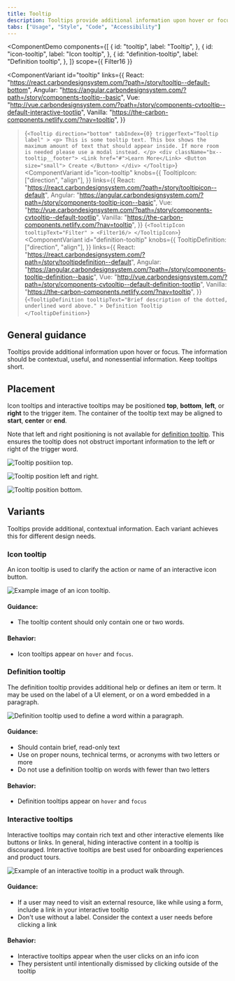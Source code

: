 ```yaml
---
title: Tooltip
description: Tooltips provide additional information upon hover or focus. The information should be contextual, useful, and nonessential information.
tabs: ["Usage", "Style", "Code", "Accessibility"]
---
```



<ComponentDemo
  components={[
    {
      id: "tooltip",
      label: "Tooltip",
    },
    {
      id: "icon-tooltip",
      label: "Icon tooltip",
    },
    {
      id: "definition-tooltip",
      label: "Definition tooltip",
    },
  ]}
  scope={{ Filter16 }}
>
  <ComponentVariant
    id="tooltip"
    links={{
      React:
        "https://react.carbondesignsystem.com/?path=/story/tooltip--default-bottom",
      Angular:
        "https://angular.carbondesignsystem.com/?path=/story/components-tooltip--basic",
      Vue:
        "http://vue.carbondesignsystem.com/?path=/story/components-cvtooltip--default-interactive-tootlip",
      Vanilla: "https://the-carbon-components.netlify.com/?nav=tooltip",
    }}
  >{`
    <Tooltip
      direction="bottom"
      tabIndex={0}
      triggerText="Tooltip label"
    >
      <p>
        This is some tooltip text. This box shows the maximum amount of text that should appear inside. If more room is needed please use a modal instead.
      </p>
      <div className="bx--tooltip__footer">
        <Link href="#">Learn More</Link>
        <Button size="small">
          Create
        </Button>
      </div>
    </Tooltip>
  `}</ComponentVariant>
  <ComponentVariant
    id="icon-tooltip"
    knobs={{
      TooltipIcon: ["direction", "align"],
    }}
    links={{
      React:
        "https://react.carbondesignsystem.com/?path=/story/tooltipicon--default",
      Angular:
        "https://angular.carbondesignsystem.com/?path=/story/components-tooltip-icon--basic",
      Vue:
        "http://vue.carbondesignsystem.com/?path=/story/components-cvtooltip--default-tootlip",
      Vanilla: "https://the-carbon-components.netlify.com/?nav=tooltip",
    }}
  >{`
    <TooltipIcon
      tooltipText="Filter"
    >
      <Filter16/>
    </TooltipIcon>
  `}</ComponentVariant>
  <ComponentVariant
    id="definition-tooltip"
    knobs={{
      TooltipDefinition: ["direction", "align"],
    }}
    links={{
      React:
        "https://react.carbondesignsystem.com/?path=/story/tooltipdefinition--default",
      Angular:
        "https://angular.carbondesignsystem.com/?path=/story/components-tooltip-definition--basic",
      Vue:
        "http://vue.carbondesignsystem.com/?path=/story/components-cvtooltip--default-definition-tootlip",
      Vanilla: "https://the-carbon-components.netlify.com/?nav=tooltip",
    }}
  >{`
    <TooltipDefinition
      tooltipText="Brief description of the dotted, underlined word above."
    >
      Definition Tooltip
    </TooltipDefinition>
  `}</ComponentVariant>
</ComponentDemo>

## General guidance

Tooltips provide additional information upon hover or focus. The information
should be contextual, useful, and nonessential information. Keep tooltips short.

## Placement

Icon tooltips and interactive tooltips may be positioned **top**, **bottom**,
**left**, or **right** to the trigger item. The container of the tooltip text
may be aligned to **start**, **center** or **end**.

Note that left and right positioning is not available for
[definition tooltip](#definition-tooltip). This ensures the tooltip does not
obstruct important information to the left or right of the trigger word.

<Row>
<Column colLg={8}>

![Tooltip positiion top.](images/tooltip-usage-1-top.png)

</Column>
</Row>

<Row>
<Column colLg={8}>

![Tooltip position left and right.](images/tooltip-usage-1-left-right.png)

</Column>
</Row>

<Row>
<Column colLg={8}>

![Tooltip position bottom.](images/tooltip-usage-1-bottom.png)

</Column>
</Row>

## Variants

Tooltips provide additional, contextual information. Each variant achieves this
for different design needs.

### Icon tooltip

An icon tooltip is used to clarify the action or name of an interactive icon
button.

<Row>
<Column colLg={8}>

![Example image of an icon tooltip.](images/tooltip-usage-1.png)

</Column>
</Row>

#### Guidance:

- The tooltip content should only contain one or two words.

#### Behavior:

- Icon tooltips appear on `hover` and `focus`.

### Definition tooltip

The definition tooltip provides additional help or defines an item or term. It
may be used on the label of a UI element, or on a word embedded in a paragraph.

<Row>
<Column colLg={8}>

![Definition tooltip used to define a word within a paragraph.](images/definition_tooltip_image.png)

</Column>
</Row>

#### Guidance:

- Should contain brief, read-only text
- Use on proper nouns, technical terms, or acronyms with two letters or more
- Do not use a definition tooltip on words with fewer than two letters

#### Behavior:

- Definition tooltips appear on `hover` and `focus`

### Interactive tooltips

Interactive tooltips may contain rich text and other interactive elements like
buttons or links. In general, hiding interactive content in a tooltip is
discouraged. Interactive tooltips are best used for onboarding experiences and
product tours.

<Row>
<Column colLg={8}>

![Example of an interactive tooltip in a product walk through.](images/tooltip-usage-3-v2.png)

</Column>
</Row>

#### Guidance:

- If a user may need to visit an external resource, like while using a form,
  include a link in your interactive tooltip
- Don't use without a label. Consider the context a user needs before clicking a
  link

#### Behavior:

- Interactive tooltips appear when the user clicks on an info icon
- They persistent until intentionally dismissed by clicking outside of the
  tooltip
